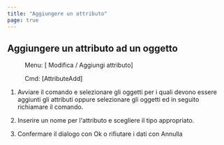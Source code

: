 ```yaml
---
title: "Aggiungere un attributo"
page: true
---
```

## Aggiungere un attributo ad un oggetto
 <Menu> Menu: [ Modifica / Aggiungi attributo] </Menu> 
 <Menu> Cmd: [AttributeAdd] </Menu> 


1. Avviare il comando e selezionare gli oggetti per i quali devono essere aggiunti gli attributi oppure selezionare gli oggetti ed in seguito richiamare il comando.

2. Inserire un nome per l&#39;attributo e scegliere il tipo appropriato.

3. Confermare il dialogo con <Border>Ok</Border>  o rifiutare i dati con <Border>Annulla</Border> 


